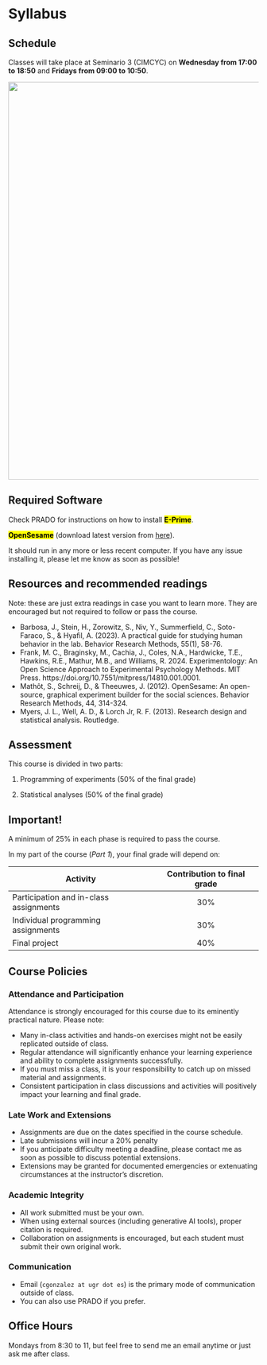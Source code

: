 
# Syllabus {.unnumbered}

## Schedule

Classes will take place at Seminario 3 (CIMCYC) on **Wednesday from 17:00 to 18:50** and **Fridays from 09:00 to 10:50**.

![](/schedule.png){width=800}


## Required Software

Check PRADO for instructions on how to install <mark>**E-Prime**</mark>.

<mark>**OpenSesame**</mark> (download latest version from [here](https://osdoc.cogsci.nl/4.0/download/)).

It should run in any more or less recent computer. If you have any issue installing it, please let me know as soon as possible!

## Resources and recommended readings

:::{.callout-note}
Note: these are just extra readings in case you want to learn more. They are encouraged but not required to follow or pass the course.
:::

- Barbosa, J., Stein, H., Zorowitz, S., Niv, Y., Summerfield, C., Soto-Faraco, S., & Hyafil, A. (2023). A practical guide for studying human behavior in the lab. Behavior Research Methods, 55(1), 58-76.
- Frank, M. C., Braginsky, M., Cachia, J., Coles, N.A., Hardwicke, T.E., Hawkins, R.E., Mathur, M.B., and Williams, R. 2024. Experimentology: An Open Science Approach to Experimental Psychology Methods. MIT Press. https://doi.org/10.7551/mitpress/14810.001.0001. 
- Mathôt, S., Schreij, D., & Theeuwes, J. (2012). OpenSesame: An open-source, graphical experiment builder for the social sciences. Behavior Research Methods, 44, 314-324.
- Myers, J. L., Well, A. D., & Lorch Jr, R. F. (2013). Research design and statistical analysis. Routledge.


## Assessment

This course is divided in two parts:

1) Programming of experiments (50% of the final grade)

2) Statistical analyses (50% of the final grade)

::: {.callout-warning }

## Important!

A minimum of 25% in each phase is required to pass the course.
:::

In my part of the course (_Part 1_), your final grade will depend on:

| Activity | Contribution to final grade |
|------|:-------:|
| Participation and in-class assignments | 30% |
| Individual programming assignments | 30% |
| Final project | 40% |


## Course Policies

### Attendance and Participation

Attendance is strongly encouraged for this course due to its eminently practical nature. Please note:

- Many in-class activities and hands-on exercises might not be easily replicated outside of class.
- Regular attendance will significantly enhance your learning experience and ability to complete assignments successfully.
- If you must miss a class, it is your responsibility to catch up on missed material and assignments.
- Consistent participation in class discussions and activities will positively impact your learning and final grade.

### Late Work and Extensions

- Assignments are due on the dates specified in the course schedule.
- Late submissions will incur a 20% penalty
- If you anticipate difficulty meeting a deadline, please contact me as soon as possible to discuss potential extensions.
- Extensions may be granted for documented emergencies or extenuating circumstances at the instructor's discretion.

### Academic Integrity

- All work submitted must be your own.
- When using external sources (including generative AI tools), proper citation is required.
- Collaboration on assignments is encouraged, but each student must submit their own original work.

### Communication

- Email (`cgonzalez at ugr dot es`) is the primary mode of communication outside of class.
- You can also use PRADO if you prefer.


## Office Hours

Mondays from 8:30 to 11, but feel free to send me an email anytime or just ask me after class.

